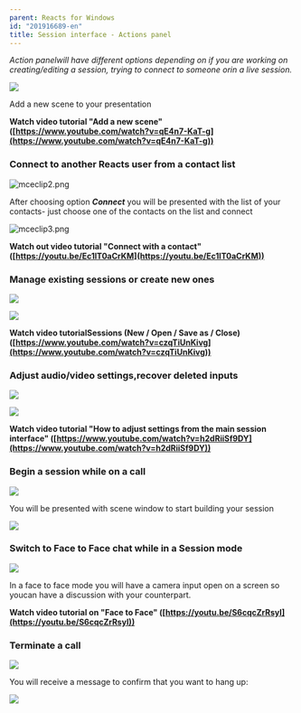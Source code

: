 ```yaml
---
parent: Reacts for Windows
id: "201916689-en"
title: Session interface - Actions panel
---
```

_Action panelwill have different options depending on if you are working on creating/editing a session, trying to connect to someone orin a live session._

![](@assets/attachments/AP1.png)

Add a new scene to your presentation

**Watch video tutorial "Add a new scene" ([https://www.youtube.com/watch?v=qE4n7-KaT-g](https://www.youtube.com/watch?v=qE4n7-KaT-g))**

### Connect to another Reacts user from a contact list

![mceclip2.png](@assets/attachments/8429688921629.png)

After choosing option _**Connect**_ you will be presented with the list of your contacts- just choose one of the contacts on the list and connect

![mceclip3.png](@assets/attachments/8429673390493.png)

**Watch out video tutorial "Connect with a contact" ([https://youtu.be/Ec1lT0aCrKM](https://youtu.be/Ec1lT0aCrKM))**

### Manage existing sessions or create new ones

![](@assets/attachments/Actions4.png)

![](@assets/attachments/Actions5.png)

**Watch video tutorialSessions (New / Open / Save as / Close) ([https://www.youtube.com/watch?v=czqTiUnKivg](https://www.youtube.com/watch?v=czqTiUnKivg))**

### Adjust audio/video settings,recover deleted inputs

![](@assets/attachments/Actions9.png)

![](@assets/attachments/2014-10-16_13-34-49.png)

**Watch video tutorial "How to adjust settings from the main session interface" ([https://www.youtube.com/watch?v=h2dRiiSf9DY](https://www.youtube.com/watch?v=h2dRiiSf9DY))**

### Begin a session while on a call

![](@assets/attachments/Actions10.png)

You will be presented with scene window to start building your session

![](@assets/attachments/Actions11.png)

### Switch to Face to Face chat while in a Session mode

![](@assets/attachments/Actions12.png)

In a face to face mode you will have a camera input open on a screen so youcan have a discussion with your counterpart.

**Watch video tutorial on "Face to Face" ([https://youtu.be/S6cqcZrRsyI](https://youtu.be/S6cqcZrRsyI))**

### Terminate a call

![](@assets/attachments/Actions13.png)

You will receive a message to confirm that you want to hang up:

![](@assets/attachments/Actions14.png)


